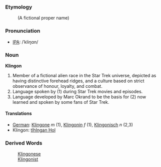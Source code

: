 ===Etymology===
: (A fictional proper name)

===Pronunciation===
*[[International Phonetic Alphabet|IPA]]: /ˈkliŋɑn/

===Noun===
'''Klingon'''

#Member of a fictional alien race in the Star Trek universe, depicted as having distinctive forehead ridges, and a culture based on strict observance of honour, loyalty, and combat.
#Language spoken by (1) during Star Trek movies and episodes.
#Language developed by Marc Okrand to be the basis for (2) now learned and spoken by some fans of Star Trek.

====Translations====
*[[German]]: [[Klingone]] ''m'' (1), [[Klingonin]] ''f'' (1), [[Klingonisch]] ''n'' (2,3)
*Klingon: [[tlhIngan Hol]]

===Derived Words===
:[[Klingonese]]
:[[Klingonist]]